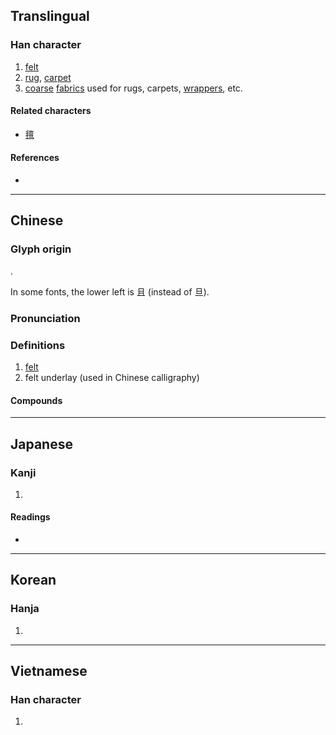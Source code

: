 {{also|毡|氊}}
{{character info}}
==Translingual==

===Han character===
{{Han char|rn=82|rad=毛|as=13|sn=17|four=02114|canj=YMHQU|ids=⿰亶毛}}

# [[felt]]
# [[rug]], [[carpet]]
# [[coarse]] [[fabric]]s used for rugs, carpets, [[wrapper]]s, etc.

====Related characters====
* [[氊]]

====References====
* {{Han ref|kx=0596.270|dkj=16982|dj=0988.010|hdz=32007.110|uh=6C08|ud=27656|bh=C0D6|bd=49366}}

----

==Chinese==
{{zh-forms|s=毡|alt=氊}}

===Glyph origin===
{{Han etym}}
{{Han compound|亶|毛|t2=hair, fur|ls=psc|c1=p|c2=s}}.

In some fonts, the lower left is 且 (instead of 旦).

===Pronunciation===
{{zh-pron
|m=zhān
|c=zin1
|h=pfs=chân
|mn=ml:chiam/qz,tw,xm,zz:chiⁿ/qz,tw,xm,zz:chian
|mn_note=chiam - literary, chiⁿ - vernacular, chian - vernacular (俗)
|mc=y
|oc=y
|cat=n
}}

===Definitions===
{{zh-hanzi}}

# [[felt]]
# felt underlay (used in Chinese calligraphy)

====Compounds====
{{zh-der|地氈|寒氈一席|如坐鍼氈|如坐針氈|氈毛|毛氈苔|毛裡拖氈|氈帽|氈子|油氈|毛氈|氈毯|氈包|氈笠|氈鄉|氈車|氈裘|氈房|氈上拖毛|氈條|臥雪吞氈|齧雪吞氈|青氈舊物|齧雪餐氈|針氈}}

----

==Japanese==

===Kanji===
{{ja-kanji|grade=|rs=毛13}}

# {{rfdef|ja|sort=毛13}}

====Readings====
* {{ja-readings|goon=せん|kanon=せん}}

----

==Korean==

===Hanja===
{{ko-hanja|모전|전}}

# {{rfdef|ko|sort=毛13}}

----

==Vietnamese==

===Han character===
{{vi-hantu|[[chen]], [[chiên]]|rs=毛13}}

# {{rfdef|vi|sort=毛13}}